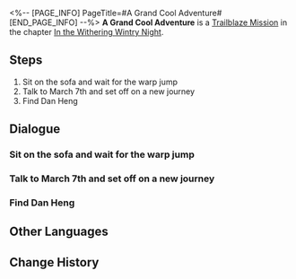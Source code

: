<%-- [PAGE_INFO]
PageTitle=#A Grand Cool Adventure#
[END_PAGE_INFO] --%>
{{Stub|Dialogue, characters, and location(s)}}
{{Mission Infobox
|id            = 1010002
|title         = 
|image         = Mission A Grand Cool Adventure.png
|type          = Trailblaze
|event_name    = 
|chapter       = In the Withering Wintry Night
|requirements  = [[Trailblaze Mission]] ''[[Drifting Between the Stars]]'' completed
|summary       = Your first stop as a Trailblazer is an icy planet called Jarilo-VI.<br />Filled with anticipation, you embark on your journey alongside March 7th and Dan Heng.
|characters    = <!--characters that appear in this mission-->
|startLocation = <!--location as it intially appears on the mission screen-->
|world         = <!--i.e. Penacony-->
|area          = <!--i.e. A Child's Dream-->
|prev          = 
|next          = Travelers on a Winter Night
|exp           = 200
|credits       = 6000
|stellarJade   = 
|other         = {{Card List|Travel Encounters*8|delim=;}}
}}
'''A Grand Cool Adventure''' is a [[Trailblaze Mission]] in the chapter [[In the Withering Wintry Night]].

==Steps==
# Sit on the sofa and wait for the warp jump
# Talk to March 7th and set off on a new journey
# Find Dan Heng

<!--
==Gameplay Notes==

--><!--
==Trial Character==

-->
==Dialogue==
{{Stub Dialogue}}
===Sit on the sofa and wait for the warp jump===
{{Mission Description|type=trailblaze|location=<!--to be added-->|You board the Astral Express and become acquainted with a group of companions who may not always get along, but are all at least friendly.<br />A journey with an unknown destination between the stars is about to begin. Maybe you really did accidentally stumble upon some set of a Sci-Fi movie.<br />Conductor Pom-Pom announces that the warp jump is about to begin &mdash; seeing that you're still new to interstellar travel, best you find a seat and hang on tight.}}
{{Dialogue Start}}
:{{tx}}
{{Dialogue End}}

===Talk to March 7th and set off on a new journey===
{{Mission Description|type=trailblaze|location=<!--to be added-->|update|The Express runs aground in the outer space of a white planet. According to Himeko, the effects of the Stellaron are what's obstructing the Express' path forward.<br />If you wish to continue the journey, you must clear out the obstruction caused by the Stellaron.<br />An expedition team of three youngsters has been put together and none of you can wait to set off on this trailblazing expedition... At least March 7th thinks so.}}
{{Dialogue Start}}
:{{tx}}
{{Dialogue End}}

===Find Dan Heng===
{{Mission Description|type=trailblaze|location=<!--to be added-->|update|The Express runs aground in the outer space of a white planet. According to Himeko, the effects of the Stellaron are what's obstructing the Express' path forward.<br />If you wish to continue the journey, you must clear out the obstruction caused by the Stellaron.<br />Himeko wants you to talk to Dan Heng and hopes the three of you can team up to complete this trailblazing expedition on Jarilo-VI.}}
{{Dialogue Start}}
:{{tx}}
{{Dialogue End}}

==Other Languages==
{{Other Languages
|en   = A Grand Cool Adventure
|zhs  = 激「冻」人心的大冒险
|zht  = 激「凍」人心的大冒險
|ja   = 激凍の大冒険
|ko   = 극한의 대모험
|es   = Una gran aventura congelada
|fr   = La fraîcheur d'une grande aventure
|ru   = Оледенительное приключение
|th   = การผจญภัยที่แสน "เยือกเย็น"
|vi   = Cuộc Phiêu Lưu Giá Rét
|de   = Ein großes cooles Abenteuer
|id   = Petualangan yang "Membekukan" Hati
|pt   = Uma Grande Aventura
}}

==Change History==
{{Change History|1.0}}
